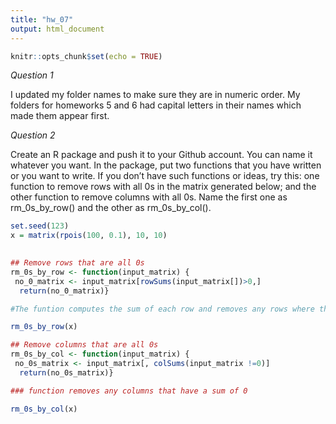 ```yaml
---
title: "hw_07"
output: html_document
---
```


```r
knitr::opts_chunk$set(echo = TRUE)
```

*Question 1*

I updated my folder names to make sure they are in numeric order. My folders for homeworks 5 and 6 had capital letters in their names which made them appear first.

*Question 2*  

Create an R package and push it to your Github account. You can name it whatever you want. In the package, put two functions that you have written or you want to write. If you don’t have such functions or ideas, try this: one function to remove rows with all 0s in the matrix generated below; and the other function to remove columns with all 0s. Name the first one as rm_0s_by_row() and the other as rm_0s_by_col().  
```r
set.seed(123)
x = matrix(rpois(100, 0.1), 10, 10)
  
```

```r
## Remove rows that are all 0s
rm_0s_by_row <- function(input_matrix) { 
 no_0_matrix <- input_matrix[rowSums(input_matrix[])>0,]
  return(no_0_matrix)}

#The funtion computes the sum of each row and removes any rows where the sum is 0

rm_0s_by_row(x)

```

```r
## Remove columns that are all 0s
rm_0s_by_col <- function(input_matrix) { 
 no_0s_matrix <- input_matrix[, colSums(input_matrix !=0)]
  return(no_0s_matrix)}

### function removes any columns that have a sum of 0

rm_0s_by_col(x)
```


